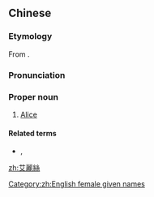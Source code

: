==Chinese==
{{zh-forms|s=艾丽丝}}

===Etymology===
From {{etyl|en|zh}} {{m|en|Alice}}.

===Pronunciation===
{{zh-pron
|m=Àilìsī
|c=ngaai6 lai6 si1
|cat=pn
}}

===Proper noun===
{{zh-proper noun}}

# [[Alice]]

====Related terms====
* {{zh-l|愛麗絲}}, {{zh-l|阿麗絲}}

[[Category:zh:English female given names]]
[[zh:艾麗絲]]